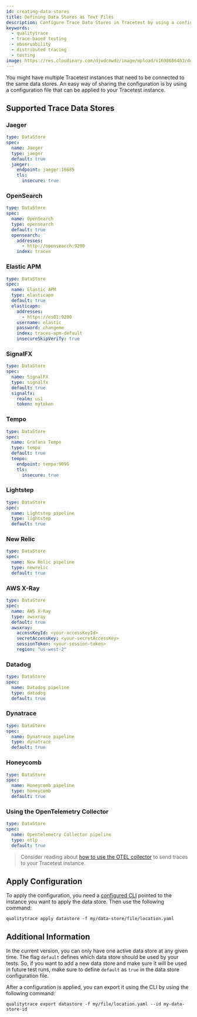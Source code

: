 ```yaml
---
id: creating-data-stores
title: Defining Data Stores as Text Files
description: Configure Trace Data Stores in Tracetest by using a configuration file that can be applied to your Tracetest instance.
keywords:
  - qualitytrace
  - trace-based testing
  - observability
  - distributed tracing
  - testing
image: https://res.cloudinary.com/djwdcmwdz/image/upload/v1698686403/docs/Blog_Thumbnail_14_rsvkmo.jpg
---
```


You might have multiple Tracetest instances that need to be connected to the same data stores. An easy way of sharing the configuration is by using a configuration file that can be applied to your Tracetest instance.

## Supported Trace Data Stores

### Jaeger

```yaml
type: DataStore
spec:
  name: Jaeger
  type: jaeger
  default: true
  jaeger:
    endpoint: jaeger:16685
    tls:
      insecure: true
```

### OpenSearch

```yaml
type: DataStore
spec:
  name: OpenSearch
  type: opensearch
  default: true
  opensearch:
    addresses:
      - http://opensearch:9200
    index: traces
```

### Elastic APM

```yaml
type: DataStore
spec:
  name: Elastic APM
  type: elasticapm
  default: true
  elasticapm:
    addresses:
      - https://es01:9200
    username: elastic
    password: changeme
    index: traces-apm-default
    insecureSkipVerify: true
```

### SignalFX

```yaml
type: DataStore
spec:
  name: SignalFX
  type: signalfx
  default: true
  signalfx:
    realm: us1
    token: mytoken
```

### Tempo

```yaml
type: DataStore
spec:
  name: Grafana Tempo
  type: tempo
  default: true
  tempo:
    endpoint: tempo:9095
    tls:
      insecure: true
```

### Lightstep

```yaml
type: DataStore
spec:
  name: Lightstep pipeline
  type: lightstep
  default: true
```

### New Relic

```yaml
type: DataStore
spec:
  name: New Relic pipeline
  type: newrelic
  default: true
```

### AWS X-Ray

```yaml
type: DataStore
spec:
  name: AWS X-Ray
  type: awsxray
  default: true
  awsxray:
    accessKeyId: <your-accessKeyId>
    secretAccessKey: <your-secretAccessKey>
    sessionToken: <your-session-token>
    region: "us-west-2"
```

### Datadog

```yaml
type: DataStore
spec:
  name: Datadog pipeline
  type: datadog
  default: true
```

### Dynatrace

```yaml
type: DataStore
spec:
  name: Dynatrace pipeline
  type: dynatrace
  default: true
```

### Honeycomb

```yaml
type: DataStore
spec:
  name: Honeycomb pipeline
  type: honeycomb
  default: true
```

### Using the OpenTelemetry Collector

```yaml
type: DataStore
spec:
  name: Opentelemetry Collector pipeline
  type: otlp
  default: true
```

> Consider reading about [how to use the OTEL collector](/configuration/connecting-to-data-stores/opentelemetry-collector) to send traces to your Tracetest instance.

## Apply Configuration

To apply the configuration, you need a [configured CLI](/cli/configuring-your-cli) pointed to the instance you want to apply the data store. Then use the following command:

```
qualitytrace apply datastore -f my/data-store/file/location.yaml
```

## Additional Information

In the current version, you can only have one active data store at any given time. The flag `default` defines which data store should be used by your tests. So, if you want to add a new data store and make sure it will be used in future test runs, make sure to define `default` as `true` in the data store configuration file.

After a configuration is applied, you can export it using the CLI by using the following command:

```
qualitytrace export datastore -f my/file/location.yaml --id my-data-store-id
```
